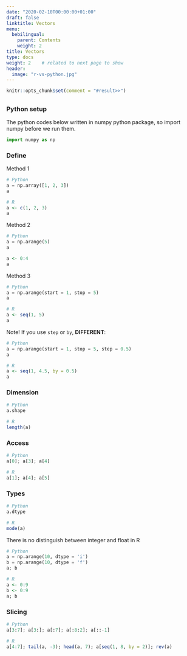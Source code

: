```yaml
---
date: "2020-02-10T00:00:00+01:00"
draft: false
linktitle: Vectors
menu:
  bebilingual:
    parent: Contents
    weight: 2
title: Vectors
type: docs
weight: 2    # related to next page to show
header:
  image: "r-vs-python.jpg"
---
```


```r
knitr::opts_chunk$set(comment = "#result>>")
```

## 

### Python setup

The python codes below written in numpy python package, so import numpy before we run them.

```python
import numpy as np
```

### Define

Method 1

```python
# Python
a = np.array([1, 2, 3])
a
```

```r
# R
a <- c(1, 2, 3)
a
```

Method 2

```python
# Python
a = np.arange(5)
a
```

```r
a <- 0:4
a
```

Method 3

```python
# Python
a = np.arange(start = 1, stop = 5)
a
```

```r
# R
a <- seq(1, 5)
a
```

Note! If you use `step` or `by`, **DIFFERENT**:

```python
# Python
a = np.arange(start = 1, stop = 5, step = 0.5)
a
```

```r
# R
a <- seq(1, 4.5, by = 0.5)
a
```

### Dimension

```python
# Python
a.shape
```

```r
# R
length(a)
```

### Access

```python
# Python
a[0]; a[3]; a[4]
```

```r
# R
a[1]; a[4]; a[5]
```

### Types

```python
# Python
a.dtype
```

```r
# R
mode(a)
```

There is no distinguish between integer and float in R

```python
# Python
a = np.arange(10, dtype = 'i')
b = np.arange(10, dtype = 'f')
a; b
```

```r
# R
a <- 0:9
b <- 0:9
a; b
```

### Slicing

```python
# Python
a[3:7]; a[3:]; a[:7]; a[:8:2]; a[::-1]
```

```r
# R
a[4:7]; tail(a, -3); head(a, 7); a[seq(1, 8, by = 2)]; rev(a)
```
